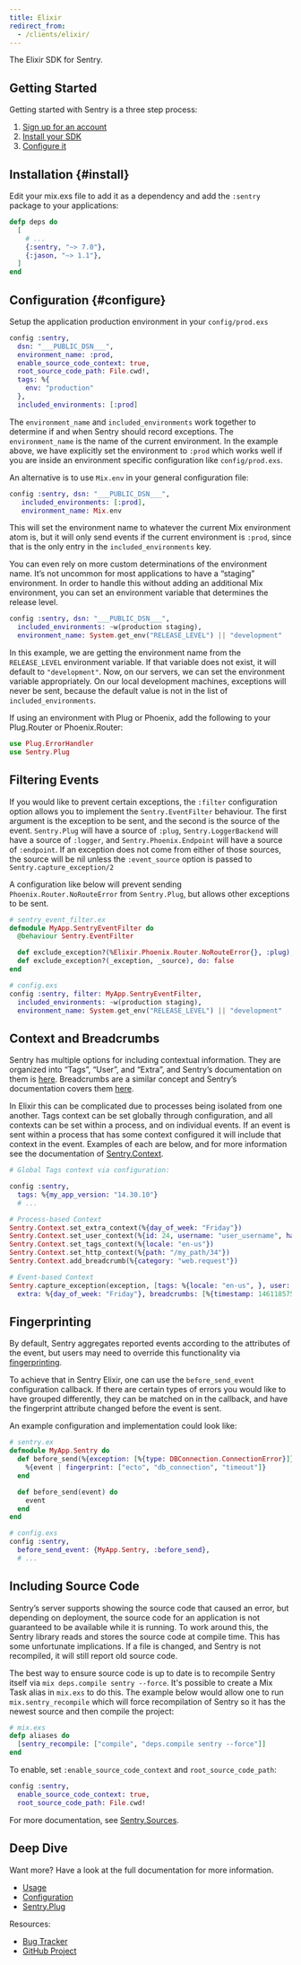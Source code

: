 ```yaml
---
title: Elixir
redirect_from:
  - /clients/elixir/
---
```


The Elixir SDK for Sentry.

## Getting Started

Getting started with Sentry is a three step process:

1.  [Sign up for an account](https://sentry.io/signup/)
2.  [Install your SDK](#install)
3.  [Configure it](#configure)

## Installation {#install}

Edit your mix.exs file to add it as a dependency and add the `:sentry` package to your applications:

```elixir
defp deps do
  [
    # ...
    {:sentry, "~> 7.0"},
    {:jason, "~> 1.1"},
  ]
end
```

## Configuration {#configure}

Setup the application production environment in your `config/prod.exs`

```elixir
config :sentry,
  dsn: "___PUBLIC_DSN___",
  environment_name: :prod,
  enable_source_code_context: true,
  root_source_code_path: File.cwd!,
  tags: %{
    env: "production"
  },
  included_environments: [:prod]
```

The `environment_name` and `included_environments` work together to determine if and when Sentry should record exceptions. The `environment_name` is the name of the current environment. In the example above, we have explicitly set the environment to `:prod` which works well if you are inside an environment specific configuration like `config/prod.exs`.

An alternative is to use `Mix.env` in your general configuration file:

```elixir
config :sentry, dsn: "___PUBLIC_DSN___",
   included_environments: [:prod],
   environment_name: Mix.env
```

This will set the environment name to whatever the current Mix environment atom is, but it will only send events if the current environment is `:prod`, since that is the only entry in the `included_environments` key.

You can even rely on more custom determinations of the environment name. It’s not uncommon for most applications to have a “staging” environment. In order to handle this without adding an additional Mix environment, you can set an environment variable that determines the release level.

```elixir
config :sentry, dsn: "___PUBLIC_DSN___",
  included_environments: ~w(production staging),
  environment_name: System.get_env("RELEASE_LEVEL") || "development"
```

In this example, we are getting the environment name from the `RELEASE_LEVEL` environment variable. If that variable does not exist, it will default to `"development"`. Now, on our servers, we can set the environment variable appropriately. On our local development machines, exceptions will never be sent, because the default value is not in the list of `included_environments`.

If using an environment with Plug or Phoenix, add the following to your Plug.Router or Phoenix.Router:

```elixir
use Plug.ErrorHandler
use Sentry.Plug
```

<!-- TODO-ADD-VERIFICATION-EXAMPLE -->

## Filtering Events

If you would like to prevent certain exceptions, the `:filter` configuration option allows you to implement the `Sentry.EventFilter` behaviour. The first argument is the exception to be sent, and the second is the source of the event. `Sentry.Plug` will have a source of `:plug`, `Sentry.LoggerBackend` will have a source of `:logger`, and `Sentry.Phoenix.Endpoint` will have a source of `:endpoint`. If an exception does not come from either of those sources, the source will be nil unless the `:event_source` option is passed to `Sentry.capture_exception/2`

A configuration like below will prevent sending `Phoenix.Router.NoRouteError` from `Sentry.Plug`, but allows other exceptions to be sent.

```elixir
# sentry_event_filter.ex
defmodule MyApp.SentryEventFilter do
  @behaviour Sentry.EventFilter

  def exclude_exception?(%Elixir.Phoenix.Router.NoRouteError{}, :plug), do: true
  def exclude_exception?(_exception, _source), do: false
end

# config.exs
config :sentry, filter: MyApp.SentryEventFilter,
  included_environments: ~w(production staging),
  environment_name: System.get_env("RELEASE_LEVEL") || "development"
```

## Context and Breadcrumbs

Sentry has multiple options for including contextual information. They are organized into “Tags”, “User”, and “Extra”, and Sentry’s documentation on them is [here](/enriching-error-data/additional-data/). Breadcrumbs are a similar concept and Sentry’s documentation covers them [here](/enriching-error-data/breadcrumbs/).

In Elixir this can be complicated due to processes being isolated from one another. Tags context can be set globally through configuration, and all contexts can be set within a process, and on individual events. If an event is sent within a process that has some context configured it will include that context in the event. Examples of each are below, and for more information see the documentation of [Sentry.Context](https://hexdocs.pm/sentry/Sentry.html#module-filtering-exceptions).

```elixir
# Global Tags context via configuration:

config :sentry,
  tags: %{my_app_version: "14.30.10"}
  # ...

# Process-based Context
Sentry.Context.set_extra_context(%{day_of_week: "Friday"})
Sentry.Context.set_user_context(%{id: 24, username: "user_username", has_subscription: true})
Sentry.Context.set_tags_context(%{locale: "en-us"})
Sentry.Context.set_http_context(%{path: "/my_path/34"})
Sentry.Context.add_breadcrumb(%{category: "web.request"})

# Event-based Context
Sentry.capture_exception(exception, [tags: %{locale: "en-us", }, user: %{id: 34},
  extra: %{day_of_week: "Friday"}, breadcrumbs: [%{timestamp: 1461185753845, category: "web.request"}]]
```

## Fingerprinting

By default, Sentry aggregates reported events according to the attributes of the event, but users may need to override this functionality via [fingerprinting](/data-management/event-grouping/).

To achieve that in Sentry Elixir, one can use the `before_send_event` configuration callback. If there are certain types of errors you would like to have grouped differently, they can be matched on in the callback, and have the fingerprint attribute changed before the event is sent.

An example configuration and implementation could look like:

```elixir
# sentry.ex
defmodule MyApp.Sentry do
  def before_send(%{exception: [%{type: DBConnection.ConnectionError}]} = event) do
    %{event | fingerprint: ["ecto", "db_connection", "timeout"]}
  end

  def before_send(event) do
    event
  end
end

# config.exs
config :sentry,
  before_send_event: {MyApp.Sentry, :before_send},
  # ...
```

## Including Source Code

Sentry’s server supports showing the source code that caused an error, but depending on deployment, the source code for an application is not guaranteed to be available while it is running. To work around this, the Sentry library reads and stores the source code at compile time. This has some unfortunate implications. If a file is changed, and Sentry is not recompiled, it will still report old source code.

The best way to ensure source code is up to date is to recompile Sentry itself via `mix deps.compile sentry --force`. It's possible to create a Mix Task alias in `mix.exs` to do this. The example below would allow one to run `mix.sentry_recompile` which will force recompilation of Sentry so it has the newest source and then compile the project:

```elixir
# mix.exs
defp aliases do
  [sentry_recompile: ["compile", "deps.compile sentry --force"]]
end
```

To enable, set `:enable_source_code_context` and `root_source_code_path`:

```elixir
config :sentry,
  enable_source_code_context: true,
  root_source_code_path: File.cwd!
```

For more documentation, see [Sentry.Sources](https://hexdocs.pm/sentry/Sentry.Sources.html).

## Deep Dive

Want more? Have a look at the full documentation for more information.

- [Usage](/clients/elixir/usage/)
- [Configuration](/clients/elixir/config/)
- [Sentry.Plug](/clients/elixir/plug/)

Resources:

- [Bug Tracker](http://github.com/getsentry/sentry-elixir/issues)
- [GitHub Project](http://github.com/getsentry/sentry-elixir)
